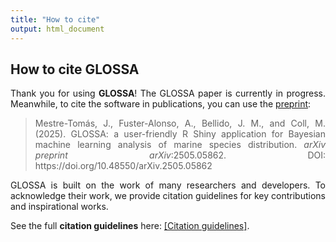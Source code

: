 ```yaml
---
title: "How to cite"
output: html_document
---
```


<style>
body {
text-align: justify}
</style>

## **How to cite GLOSSA**

Thank you for using **GLOSSA**! The GLOSSA paper is currently in progress. Meanwhile, to cite the software in publications, you can use the [preprint]():

> Mestre-Tomás, J., Fuster-Alonso, A., Bellido, J. M., and Coll, M. (2025). GLOSSA: a user-friendly R Shiny application for Bayesian machine learning analysis of marine species distribution. *arXiv preprint arXiv*:2505.05862. DOI: https://doi.org/10.48550/arXiv.2505.05862

GLOSSA is built on the work of many researchers and developers. To acknowledge their work, we provide citation guidelines for key contributions and inspirational works.

See the full **citation guidelines** here:
<a href="https://imares-group.github.io/glossa/how_to_cite.html" target="_blank">[Citation guidelines]</a>.
